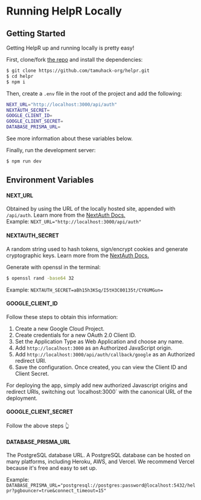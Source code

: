
# Running HelpR Locally 

## Getting Started

Getting HelpR up and running locally is pretty easy!

First, clone/fork [the repo](https://github.com/tamuhack-org/helpr) and install the dependencies: 
```bash
$ git clone https://github.com/tamuhack-org/helpr.git
$ cd helpr 
$ npm i 
``` 

Then, create a `.env` file in the root of the project and add the following: 

```bash filename=".env" copy
NEXT_URL="http://localhost:3000/api/auth"
NEXTAUTH_SECRET=
GOOGLE_CLIENT_ID=
GOOGLE_CLIENT_SECRET=
DATABASE_PRISMA_URL=
```

See more information about these variables below. 

Finally, run the development server: 

```bash
$ npm run dev
```

## Environment Variables 

#### NEXT_URL
Obtained by using the URL of the locally hosted site,
appended with `/api/auth`. Learn more from the [NextAuth Docs.](https://next-auth.js.org/configuration/options)\
Example: `NEXT_URL="http://localhost:3000/api/auth"`

#### NEXTAUTH_SECRET
A random string used to hash tokens, sign/encrypt cookies and generate cryptographic keys. 
Learn more from the [NextAuth Docs.](https://next-auth.js.org/configuration/options)

Generate with openssl in the terminal: 
```bash
$ openssl rand -base64 32
```

Example: `NEXTAUTH_SECRET=aBh15h3KSq/I5tH3C00135t/CY6UMGun=`

#### GOOGLE_CLIENT_ID

Follow these steps to obtain this information:
1. Create a new Google Cloud Project.
2. Create credentials for a new OAuth 2.0 Client ID.
3. Set the Application Type as Web Application and choose any name.
4. Add `http://localhost:3000` as an Authorized JavaScript origin.
5. Add `http://localhost:3000/api/auth/callback/google` as an Authorized redirect URI.
6. Save the configuration. Once created, you can view the Client ID and Client Secret.


<Callout type="info" emoji="💡">
For deploying the app, simply add new authorized Javascript origins and redirect URIs,
switching out `localhost:3000` with the canonical URL of the deployment.
</Callout>

#### GOOGLE_CLIENT_SECRET

Follow the above steps 👆

#### DATABASE_PRISMA_URL

The PostgreSQL database URL. A PostgreSQL database can be hosted on many platforms, including Heroku, AWS, and Vercel.
We recommend Vercel because it's free and easy to set up.

Example: `DATABASE_PRISMA_URL="postgresql://postgres:password@localhost:5432/helpr?pgbouncer=true&connect_timeout=15"`


